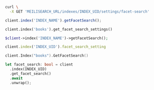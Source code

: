<CodeGroup>

```bash cURL
curl \
  -X GET 'MEILISEARCH_URL/indexes/INDEX_UID/settings/facet-search'
```

```javascript JS
client.index('INDEX_NAME').getFacetSearch();
```

```python Python
client.index('books').get_facet_search_settings()
```

```php PHP
$client->index('INDEX_NAME')->getFacetSearch();
```

```ruby Ruby
client.index('INDEX_UID').facet_search_setting
```

```go Go
client.Index("books").GetFacetSearch()
```

```rust Rust
let facet_search: bool = client
  .index(INDEX_UID)
  .get_facet_search()
  .await
  .unwrap();
```
</CodeGroup>